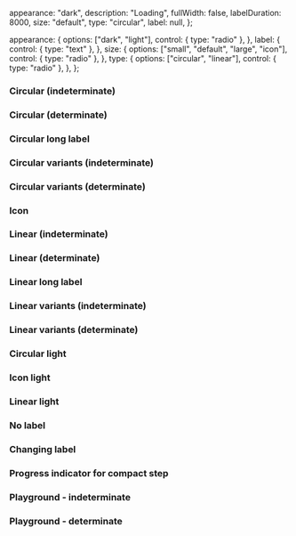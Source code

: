 
<Meta of={IcLoadingIndicatorStories} />

<Description markdown={readme} />

  appearance: "dark",
  description: "Loading",
  fullWidth: false,
  labelDuration: 8000,
  size: "default",
  type: "circular",
  label: null,
};

  appearance: {
    options: ["dark", "light"],
    control: { type: "radio" },
  },
  label: {
    control: { type: "text" },
  },
  size: {
    options: ["small", "default", "large", "icon"],
    control: { type: "radio" },
  },
  type: {
    options: ["circular", "linear"],
    control: { type: "radio" },
  },
};

### Circular (indeterminate)

<Canvas>
  <Story of={IcLoadingIndicatorStories.CircularIndeterminate} />
</Canvas>

### Circular (determinate)

<Canvas>
  <Story of={IcLoadingIndicatorStories.CircularDeterminate} />
</Canvas>

### Circular long label

<Canvas>
  <Story of={IcLoadingIndicatorStories.CircularLongLabel} />
</Canvas>

### Circular variants (indeterminate)

<Canvas>
  <Story of={IcLoadingIndicatorStories.CircularVariantsIndeterminate} />
</Canvas>

### Circular variants (determinate)

<Canvas>
  <Story of={IcLoadingIndicatorStories.CircularVariantsDeterminate} />
</Canvas>

### Icon

<Canvas>
  <Story of={IcLoadingIndicatorStories.Icon} />
</Canvas>

### Linear (indeterminate)

<Canvas>
  <Story of={IcLoadingIndicatorStories.LinearIndeterminate} />
</Canvas>

### Linear (determinate)

<Canvas>
  <Story of={IcLoadingIndicatorStories.LinearDeterminate} />
</Canvas>

### Linear long label

<Canvas>
  <Story of={IcLoadingIndicatorStories.LinearLongLabel} />
</Canvas>

### Linear variants (indeterminate)

<Canvas>
  <Story of={IcLoadingIndicatorStories.LinearVariantsIndeterminate} />
</Canvas>

### Linear variants (determinate)

<Canvas>
  <Story of={IcLoadingIndicatorStories.LinearVariantsDeterminate} />
</Canvas>

### Circular light

<Canvas>
  <Story of={IcLoadingIndicatorStories.CircularLight} />
</Canvas>

### Icon light

<Canvas>
  <Story of={IcLoadingIndicatorStories.IconLight} />
</Canvas>

### Linear light

<Canvas>
  <Story of={IcLoadingIndicatorStories.LinearLight} />
</Canvas>

### No label

<Canvas>
  <Story of={IcLoadingIndicatorStories.NoLabel} />
</Canvas>

### Changing label

<Canvas>
  <Story of={IcLoadingIndicatorStories.ChangingLabel} />
</Canvas>

### Progress indicator for compact step

<Canvas>
  <Story of={IcLoadingIndicatorStories.ProgressIndicatorForCompactStep} />
</Canvas>

### Playground - indeterminate

<Canvas>
  <Story of={IcLoadingIndicatorStories.PlaygroundIndeterminate} />
</Canvas>

### Playground - determinate

<Canvas>
  <Story of={IcLoadingIndicatorStories.PlaygroundDeterminate} />
</Canvas>
